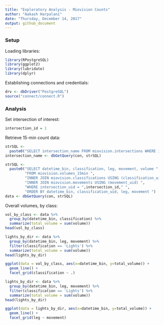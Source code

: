 ```yaml
---
title: "Exploratory Analysis - Miovision Counts"
author: "Aakash Harpalani"
date: "Thursday, December 14, 2017"
output: github_document
---
```


### Setup

Loading libraries:
```r
library(RPostgreSQL)
library(ggplot2)
library(lubridate)
library(dplyr)
```

Establishing connections and credentials:
```r
drv <- dbDriver("PostgreSQL")
source("connect/connect.R")
```

### Analysis

Set intersection of interest:
```r
intersection_id = 1
```

Retrieve 15-min count data:
```r
strSQL <-
  paste0("SELECT intersection_name FROM miovision.intersections WHERE intersection_uid = ",intersection_id)
intersection_name <- dbGetQuery(con, strSQL)

strSQL <-
  paste0("SELECT datetime_bin, classification, leg, movement, volume ",
         "FROM miovision.volumes_15min ",
         "INNER JOIN miovision.classifications USING (classification_uid) ",
         "INNER JOIN miovision.movements USING (movement_uid) ",
         "WHERE intersection_uid = ",intersection_id," ",
         "ORDER BY datetime_bin, classification_uid, leg, movement ")
data <- dbGetQuery(con, strSQL)
```

Overall volumes, by class:
```r
vol_by_class <- data %>%
  group_by(datetime_bin, classification) %>%
  summarize(total_volume = sum(volume))
head(vol_by_class)

lights_by_dir <- data %>%
  group_by(datetime_bin, leg, movement) %>%
  filter(classification == 'Lights') %>%
  summarize(total_volume = sum(volume))
head(lights_by_dir)
```

```r
ggplot(data = vol_by_class, aes(x=datetime_bin, y=total_volume)) +
  geom_line() +
  facet_grid(classification ~ .)
```

```r
lights_by_dir <- data %>%
  group_by(datetime_bin, leg, movement) %>%
  filter(classification == 'Lights') %>%
  summarize(total_volume = sum(volume))
head(lights_by_dir)
```

```r
ggplot(data = lights_by_dir, aes(x=datetime_bin, y=total_volume)) +
  geom_line() +
  facet_grid(leg ~ movement)
````